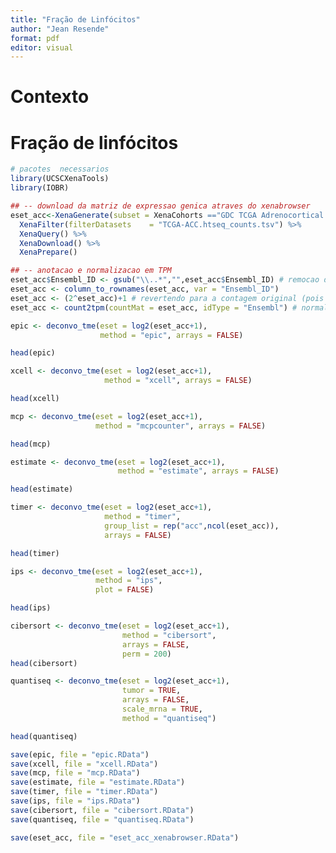 ```yaml
---
title: "Fração de Linfócitos"
author: "Jean Resende"
format: pdf
editor: visual
---
```


# Contexto

# Fração de linfócitos

```r
# pacotes  necessarios
library(UCSCXenaTools)
library(IOBR)
```

```r
## -- download da matriz de expressao genica atraves do xenabrowser
eset_acc<-XenaGenerate(subset = XenaCohorts =="GDC TCGA Adrenocortical Cancer (ACC)") %>% 
  XenaFilter(filterDatasets    = "TCGA-ACC.htseq_counts.tsv") %>% 
  XenaQuery() %>%
  XenaDownload() %>% 
  XenaPrepare()
```

```r
## -- anotacao e normalizacao em TPM
eset_acc$Ensembl_ID <- gsub("\\..*","",eset_acc$Ensembl_ID) # remocao da versao
eset_acc <- column_to_rownames(eset_acc, var = "Ensembl_ID")
eset_acc <- (2^eset_acc)+1 # revertendo para a contagem original (pois estao em log2)
eset_acc <- count2tpm(countMat = eset_acc, idType = "Ensembl") # normalizacao em TPM
```

```r
epic <- deconvo_tme(eset = log2(eset_acc+1),
                    method = "epic", arrays = FALSE)

head(epic)
```

```r
xcell <- deconvo_tme(eset = log2(eset_acc+1),
                     method = "xcell", arrays = FALSE)

head(xcell)
```

```r
mcp <- deconvo_tme(eset = log2(eset_acc+1),
                   method = "mcpcounter", arrays = FALSE)

head(mcp)
```

```r
estimate <- deconvo_tme(eset = log2(eset_acc+1),
                        method = "estimate", arrays = FALSE)

head(estimate)
```

```r
timer <- deconvo_tme(eset = log2(eset_acc+1), 
                     method = "timer",
                     group_list = rep("acc",ncol(eset_acc)),
                     arrays = FALSE)

head(timer)
```

```r
ips <- deconvo_tme(eset = log2(eset_acc+1),
                   method = "ips",
                   plot = FALSE)

head(ips)
```

```r
cibersort <- deconvo_tme(eset = log2(eset_acc+1),
                         method = "cibersort",
                         arrays = FALSE,
                         perm = 200)
head(cibersort)
```

```r
quantiseq <- deconvo_tme(eset = log2(eset_acc+1),
                         tumor = TRUE,
                         arrays = FALSE,
                         scale_mrna = TRUE,
                         method = "quantiseq")

head(quantiseq)
```

```r
save(epic, file = "epic.RData")
save(xcell, file = "xcell.RData")
save(mcp, file = "mcp.RData")
save(estimate, file = "estimate.RData")
save(timer, file = "timer.RData")
save(ips, file = "ips.RData")
save(cibersort, file = "cibersort.RData")
save(quantiseq, file = "quantiseq.RData")

save(eset_acc, file = "eset_acc_xenabrowser.RData")
```
